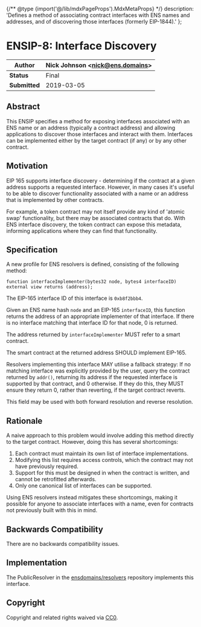 {/** @type {import('@/lib/mdxPageProps').MdxMetaProps} */}
    description: 'Defines a method of associating contract interfaces with ENS names and addresses, and of discovering those interfaces (formerly EIP-1844).'
};

# ENSIP-8: Interface Discovery

| **Author**    | Nick Johnson \<nick@ens.domains> |
| ------------- | -------------------------------- |
| **Status**    | Final                            |
| **Submitted** | 2019-03-05                       |

## Abstract

This ENSIP specifies a method for exposing interfaces associated with an ENS name or an address (typically a contract address) and allowing applications to discover those interfaces and interact with them. Interfaces can be implemented either by the target contract (if any) or by any other contract.

## Motivation

EIP 165 supports interface discovery - determining if the contract at a given address supports a requested interface. However, in many cases it's useful to be able to discover functionality associated with a name or an address that is implemented by other contracts.

For example, a token contract may not itself provide any kind of 'atomic swap' functionality, but there may be associated contracts that do. With ENS interface discovery, the token contract can expose this metadata, informing applications where they can find that functionality.

## Specification

A new profile for ENS resolvers is defined, consisting of the following method:

```solidity
function interfaceImplementer(bytes32 node, bytes4 interfaceID) external view returns (address);
```

The EIP-165 interface ID of this interface is `0xb8f2bbb4`.

Given an ENS name hash `node` and an EIP-165 `interfaceID`, this function returns the address of an appropriate implementer of that interface. If there is no interface matching that interface ID for that node, 0 is returned.

The address returned by `interfaceImplementer` MUST refer to a smart contract.

The smart contract at the returned address SHOULD implement EIP-165.

Resolvers implementing this interface MAY utilise a fallback strategy: If no matching interface was explicitly provided by the user, query the contract returned by `addr()`, returning its address if the requested interface is supported by that contract, and 0 otherwise. If they do this, they MUST ensure they return 0, rather than reverting, if the target contract reverts.

This field may be used with both forward resolution and reverse resolution.

## Rationale

A naive approach to this problem would involve adding this method directly to the target contract. However, doing this has several shortcomings:

1. Each contract must maintain its own list of interface implementations.
2. Modifying this list requires access controls, which the contract may not have previously required.
3. Support for this must be designed in when the contract is written, and cannot be retrofitted afterwards.
4. Only one canonical list of interfaces can be supported.

Using ENS resolvers instead mitigates these shortcomings, making it possible for anyone to associate interfaces with a name, even for contracts not previously built with this in mind.

## Backwards Compatibility

There are no backwards compatibility issues.

## Implementation

The PublicResolver in the [ensdomains/resolvers](https://github.com/ensdomains/resolvers/) repository implements this interface.

## Copyright

Copyright and related rights waived via [CC0](https://creativecommons.org/publicdomain/zero/1.0/).
